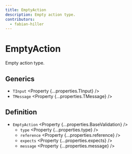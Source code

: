 ```yaml
---
title: EmptyAction
description: Empty action type.
contributors:
  - fabian-hiller
---
```



# EmptyAction

Empty action type.

## Generics

- `TInput` <Property {...properties.TInput} />
- `TMessage` <Property {...properties.TMessage} />

## Definition

- `EmptyAction` <Property {...properties.BaseValidation} />
  - `type` <Property {...properties.type} />
  - `reference` <Property {...properties.reference} />
  - `expects` <Property {...properties.expects} />
  - `message` <Property {...properties.message} />
